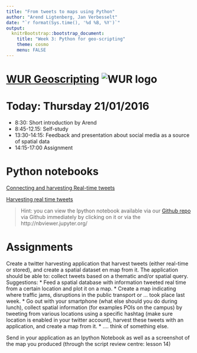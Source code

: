 ```yaml
---
title: "From tweets to maps using Python"
author: "Arend Ligtenberg, Jan Verbesselt"
date: "`r format(Sys.time(), '%d %B, %Y')`"
output:
  knitrBootstrap::bootstrap_document:
    title: "Week 3: Python for geo-scripting"
    theme: cosmo
    menu: FALSE
---
```


# [WUR Geoscripting](https://geoscripting-wur.github.io/) ![WUR logo](http://www.wageningenur.nl/upload/f9a0b5f2-15c5-4b84-9e14-20ef02f5e265_wur-logo.png)


# Today: Thursday 21/01/2016

* 8:30: Short introduction by Arend
* 8:45-12.15: Self-study
* 13:30-14:15: Feedback and presentation about social media as a source of spatial data
* 14:15-17:00 Assignment

# Python notebooks

[Connecting and harvesting Real-time tweets](http://nbviewer.jupyter.org/github/GeoScripting-WUR/PythonWeek/blob/gh-pages/ConnectingandharvestingtweetswithPython.ipynb)

[Harvesting real time tweets](http://nbviewer.jupyter.org/github/GeoScripting-WUR/PythonWeek/blob/gh-pages/HarvestingRealTimeTweets.ipynb)

> Hint: you can view the Ipython notebook available via our [Github repo](http://geoscripting-wur.github.io/PythonWeek/) via Github immediately by clicking on it or via the http://nbviewer.jupyter.org/

# Assignments

Create a twitter harvesting application that harvest tweets (either real-time or stored), and create a spatial dataset en map from it. The application should be able to: collect tweets based on a thematic and/or spatial query. Suggestions:
* Feed a spatial database with information tweeted real time from a certain location and plot it on a map.
* Create a map indicating where traffic jams, disruptions in the public transport or ... took place last week.
* Go out with your smartphone (what else should you do during lunch), collect spatial information (for examples POIs on the campus) by tweeting from various locations using a specific hashtag (make sure location is enabled in your twitter account), harvest these tweets with an application, and create a map from it.
* .... think of something else.

Send in your application as an Ipython Notebook as well as a screenshot of the map you produced (through the script review centre: lesson 14)



